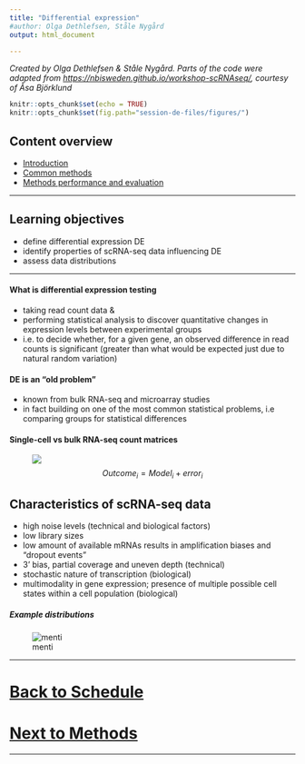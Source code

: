 ```yaml
---
title: "Differential expression"
#author: Olga Dethlefsen, Ståle Nygård 
output: html_document

---
```

_Created by Olga Dethlefsen & Ståle Nygård. Parts of the code were adapted from [https://nbisweden.github.io/workshop-scRNAseq/](https://nbisweden.github.io/workshop-scRNAseq/), courtesy of Åsa Björklund_


```r
knitr::opts_chunk$set(echo = TRUE)
knitr::opts_chunk$set(fig.path="session-de-files/figures/")
```

## Content overview

- [Introduction](session-de.html)
- [Common methods](session-de-methods.html)
- [Methods performance and evaluation](session-de-methods-evaluation.html)

--------

## Learning objectives
- define differential expression DE
- identify properties of scRNA-seq data influencing DE
- assess data distributions

-------



#### What is differential expression testing
- taking read count data &
- performing statistical analysis to discover quantitative changes in expression levels between experimental groups 
- i.e. to decide whether, for a given gene, an observed difference in read counts is significant (greater than what would be expected just due to natural random variation)

#### DE is an "old problem"
- known from bulk RNA-seq and microarray studies
- in fact building on one of the most common statistical problems, i.e comparing groups for statistical differences

#### Single-cell vs bulk RNA-seq count matrices
<figure>
<!-- <img src="session-de-files/images/single-cell-vs-bulk.pdf" width="400" height="400"> -->
<img src="session-de-files/images/single-cell-vs-bulk.pdf">
<figcaption>$$Outcome_i=Model_i+error_i$$</figcaption>
</figure>

## Characteristics of scRNA-seq data
- high noise levels (technical and biological factors)
- low library sizes
- low amount of available mRNAs results in amplification biases and "dropout events"
- 3' bias, partial coverage and uneven depth (technical)
- stochastic nature of transcription (biological)
- multimodality in gene expression; presence of multiple possible cell states within a cell population (biological)

##### Example distributions
![menti](session-de-files/images/intro-distributions.png)

<!-- ## Live-coding -->
<!-- _Idea: add a small example of looking at the data, distributions, number of zeros, boxplots comparisons of selected genes_ -->


---------

# [Back to Schedule](../schedule.md)
# [Next to Methods](session-de-methods.html)

---------







